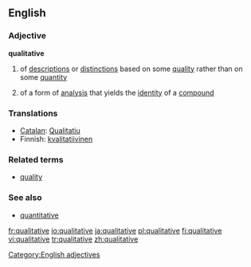 ==English==

===Adjective===
'''qualitative'''

# of [[description]]s or [[distinction]]s based on some [[quality]] rather than on some [[quantity]]
# {{chemistry}} of a form of [[analysis]] that yields the [[identity]] of a [[compound]]

===Translations===
{{rfc-level|Translations at L3+ (AutoFormat would have corrected level of Translations)}}
*[[Catalan]]: [[Qualitatiu]]
*Finnish: [[kvalitatiivinen]]

===Related terms===
*[[quality]]

===See also===
*[[quantitative]]

[[Category:English adjectives]]

[[fr:qualitative]]
[[io:qualitative]]
[[ja:qualitative]]
[[pl:qualitative]]
[[fi:qualitative]]
[[vi:qualitative]]
[[tr:qualitative]]
[[zh:qualitative]]